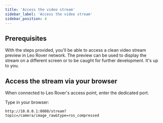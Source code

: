 ```yaml
---
title: 'Access the video stream'
sidebar_label: 'Access the video stream'
sidebar_position: 4
---
```



## Prerequisites

<LinkButton to="connect-to-rover-ap" description="Connect to Leo Rover AP" />

With the steps provided, you'll be able to access a clean video stream preview in Leo Rover network.
The preview can be used to display the stream on a different screen or to be caught for further development.
It's up to you.

## Access the stream via your browser

When connected to Leo Rover's access point, enter the dedicated port.

Type in your browser:

```
http://10.0.0.1:8080/stream?topic=/camera/image_raw&type=ros_compressed
```
